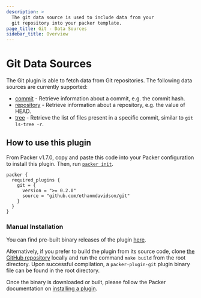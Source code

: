 ```yaml
---
description: >
  The git data source is used to include data from your
  git repository into your packer template.
page_title: Git - Data Sources
sidebar_title: Overview
---
```


# Git Data Sources

The Git plugin is able to fetch data from Git repositories.
The following data sources are currently supported:

- [commit](/docs/datasources/git/commit) - Retrieve information
    about a commit, e.g. the commit hash.
- [repository](/docs/datasources/git/repository) - Retrieve information
    about a repository, e.g. the value of HEAD.
- [tree](/docs/datasources/git/tree) - Retrieve the list of
    files present in a specific commit, similar to `git ls-tree -r`.

## How to use this plugin

From Packer v1.7.0, copy and paste this code into your Packer
configuration to install this plugin. Then, run
[`packer init`](/docs/commands/init).

```hcl
packer {
  required_plugins {
    git = {
      version = ">= 0.2.0"
      source = "github.com/ethanmdavidson/git"
    }
  }
}
```

### Manual Installation

You can find pre-built binary releases of the plugin
[here](https://github.com/ethanmdavidson/packer-plugin-git/releases).

Alternatively, if you prefer to build the plugin from its source
code, clone [the GitHub repository](https://github.com/ethanmdavidson/packer-plugin-git)
locally and run the command `make build` from the root
directory. Upon successful compilation, a `packer-plugin-git` plugin
binary file can be found in the root directory.

Once the binary is downloaded or built, please follow the Packer
documentation on
[installing a plugin](https://www.packer.io/docs/extending/plugins/#installing-plugins).

